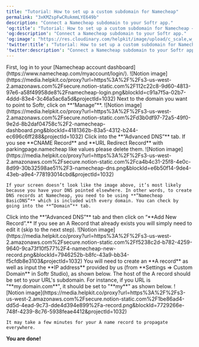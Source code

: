 ```yaml
---
title: "Tutorial: How to set up a custom subdomain for Namecheap"
permalink: "3xKMZspFwCRukmmLYE649b"
description: "Connect a Namecheap subdomain to your Softr app."
'og:title': "Tutorial: How to set up a custom subdomain for Namecheap – Softr Help Docs"
'og:description': "Connect a Namecheap subdomain to your Softr app."
'og:image': "https://res.cloudinary.com/helpkit/image/upload/c_scale,w_700,q_auto/v1674219840/softrdocs_meta_OG_Image_Url_258f31c013.png"
'twitter:title': "Tutorial: How to set up a custom subdomain for Namecheap – Softr Help Docs"
'twitter:description': "Connect a Namecheap subdomain to your Softr app."
---
```

<Steps>
  <Step title="">
    First, log in to your [Namecheap account dashboard](https://www.namecheap.com/myaccount/login/).
    <Frame>![Notion image](https://media.helpkit.co/proxy?url=https%3A%2F%2Fs3-us-west-2.amazonaws.com%2Fsecure.notion-static.com%2F112c22c8-9d60-4813-97e6-a58f49958de8%2Fnamecheap-login.png&blockId=c91a7f5a-02b7-4ddd-83e4-3c46a5ac6a5d&projectId=1032)</Frame>
  </Step>
  <Step title="">
    Next to the domain you want to point to Softr, click on **“Manage”**.
    <Frame>![Notion image](https://media.helpkit.co/proxy?url=https%3A%2F%2Fs3-us-west-2.amazonaws.com%2Fsecure.notion-static.com%2Fd3b0df97-72a5-49f0-9e2d-8b2daf04758c%2F2-namecheap-dashboard.png&blockId=4181362b-83a5-4312-b244-ec696c6ff288&projectId=1032)</Frame>
  </Step>
  <Step title="">
    Click into the **“Advanced DNS”** tab. If you see **CNAME Record** and **URL Redirect Record** with parkingpage.namecheap like values please delete them.
    <Frame>![Notion image](https://media.helpkit.co/proxy?url=https%3A%2F%2Fs3-us-west-2.amazonaws.com%2Fsecure.notion-static.com%2Fca4b4c31-25f8-4e0c-8d99-30b32598ae51%2F3-namecheap-dns.png&blockId=e6b50f14-9de4-43eb-a9e4-778193014cbd&projectId=1032)</Frame>

    If your screen doesn’t look like the image above, it’s most likely because you have your DNS pointed elsewhere. In other words, to create DNS records at Namecheap, you need to be using **“Namecheap BasicDNS”** which is included with every domain. You can check by going into the **“Domain”** tab.
  </Step>
  <Step title="">
    Click into the **“Advanced DNS”** tab and then click on “**Add New Record”.** If you see an A Record that already exists you will simply need to edit it (skip to the next step).
    <Frame>![Notion image](https://media.helpkit.co/proxy?url=https%3A%2F%2Fs3-us-west-2.amazonaws.com%2Fsecure.notion-static.com%2Ff5238c2d-b782-4259-9640-9ca73f10f577%2F4-namecheap-new-record.png&blockId=7946252b-b8fc-43a9-bb34-f5cfdb8e3103&projectId=1032)</Frame>
  </Step>
  <Step title="">
    You will need to create an **A record** as well as input the **IP address** provided by us (from **Settings => Custom Domain** in Softr Studio), as shown below. The host of the A record should be set to your URL's subdomain. For instance, if you URL is "**my.domain.com**", it should be set to "**my**" as shown below.
    <Frame>![Notion image](https://media.helpkit.co/proxy?url=https%3A%2F%2Fs3-us-west-2.amazonaws.com%2Fsecure.notion-static.com%2F1be86ad4-dd5d-4ead-9c73-dde4d394e899%2Fa-record.png&blockId=7729266e-748f-4239-8c76-5938feae4412&projectId=1032)</Frame>

    It may take a few minutes for your A name record to propagate everywhere.
  </Step>
</Steps>

**You are done!**